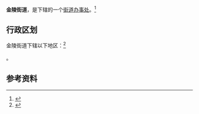 {{中国乡级行政区
|景观照片文件名 = 
|景观照片描述 = 
|汉语拼音 = 
|其他语言 = 
|其他语言名称 = 
|旧称 = 
|地名出处 = 
|位置图文件名 = 
|位置图描述 = 
|自定义图片= 
|建置时间 = 
|政府驻地 = 
|毗邻 = 
|总面积 = 
|总人口 = 
|总人口年份 = 
|户籍人口 = 
|户籍人口年份 = 
|常住人口 = 
|常住人口年份 = 
|人口密度 = 
|GDP = 
|GDP年份 = 
|邮政编码 = 
|电话区号 = 917
|官方网站 = 
|网站名称 = 
|61/03/02/001/000}}

'''金陵街道'''，是{{PRC admin/fullname|61/03/02/001/000|3}}下辖的一个[[街道办事处|街道办事处]]。<ref>{{PRC admin/ref sgc|{{PRC admin/parent|61/03/02/001/000}}}}</ref>

== 行政区划 ==

金陵街道下辖以下地区：<ref>{{PRC admin/ref sgc|61/03/02/001/000}}</ref>

{{PRC admin/children|61/03/02/001/000}}。

== 参考资料 ==

{{reflist}}

{{行政区划小作品}}
{{PRC admin/navcat|61/03/02/001/000}}